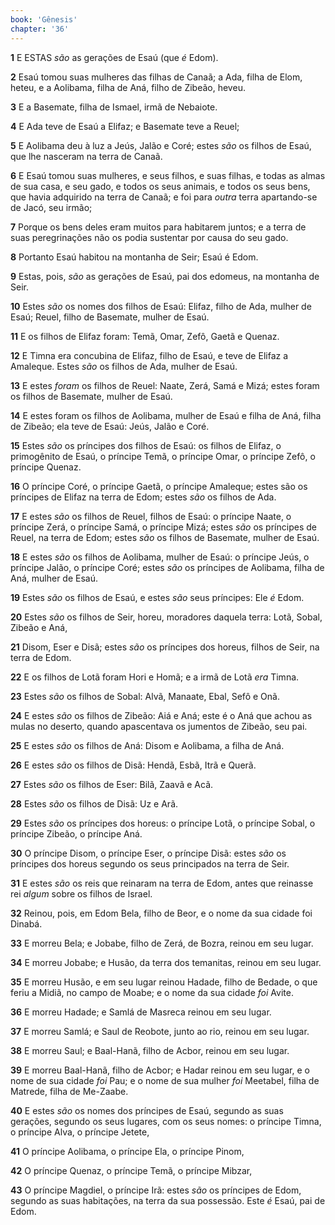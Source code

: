 ```yaml
---
book: 'Gênesis'
chapter: '36'
---
```


**1** E ESTAS _são_ as gerações de Esaú (que _é_ Edom).

**2** Esaú tomou suas mulheres das filhas de Canaã; a Ada, filha de Elom, heteu, e a Aolibama, filha de Aná, filho de Zibeão, heveu.

**3** E a Basemate, filha de Ismael, irmã de Nebaiote.

**4** E Ada teve de Esaú a Elifaz; e Basemate teve a Reuel;

**5** E Aolibama deu à luz a Jeús, Jalão e Coré; estes _são_ os filhos de Esaú, que lhe nasceram na terra de Canaã.

**6** E Esaú tomou suas mulheres, e seus filhos, e suas filhas, e todas as almas de sua casa, e seu gado, e todos os seus animais, e todos os seus bens, que havia adquirido na terra de Canaã; e foi para _outra_ terra apartando-se de Jacó, seu irmão;

**7** Porque os bens deles eram muitos para habitarem juntos; e a terra de suas peregrinações não os podia sustentar por causa do seu gado.

**8** Portanto Esaú habitou na montanha de Seir; Esaú é Edom.

**9** Estas, pois, _são_ as gerações de Esaú, pai dos edomeus, na montanha de Seir.

**10** Estes _são_ os nomes dos filhos de Esaú: Elifaz, filho de Ada, mulher de Esaú; Reuel, filho de Basemate, mulher de Esaú.

**11** E os filhos de Elifaz foram: Temã, Omar, Zefô, Gaetã e Quenaz.

**12** E Timna era concubina de Elifaz, filho de Esaú, e teve de Elifaz a Amaleque. Estes _são_ os filhos de Ada, mulher de Esaú.

**13** E estes _foram_ os filhos de Reuel: Naate, Zerá, Samá e Mizá; estes foram os filhos de Basemate, mulher de Esaú.

**14** E estes foram os filhos de Aolibama, mulher de Esaú e filha de Aná, filha de Zibeão; ela teve de Esaú: Jeús, Jalão e Coré.

**15** Estes _são_ os príncipes dos filhos de Esaú: os filhos de Elifaz, o primogênito de Esaú, o príncipe Temã, o príncipe Omar, o príncipe Zefô, o príncipe Quenaz.

**16** O príncipe Coré, o príncipe Gaetã, o príncipe Amaleque; estes são os príncipes de Elifaz na terra de Edom; estes _são_ os filhos de Ada.

**17** E estes _são_ os filhos de Reuel, filhos de Esaú: o príncipe Naate, o príncipe Zerá, o príncipe Samá, o príncipe Mizá; estes _são_ os príncipes de Reuel, na terra de Edom; estes _são_ os filhos de Basemate, mulher de Esaú.

**18** E estes _são_ os filhos de Aolibama, mulher de Esaú: o príncipe Jeús, o príncipe Jalão, o príncipe Coré; estes _são_ os príncipes de Aolibama, filha de Aná, mulher de Esaú.

**19** Estes _são_ os filhos de Esaú, e estes _são_ seus príncipes: Ele _é_ Edom.

**20** Estes _são_ os filhos de Seir, horeu, moradores daquela terra: Lotã, Sobal, Zibeão e Aná,

**21** Disom, Eser e Disã; estes _são_ os príncipes dos horeus, filhos de Seir, na terra de Edom.

**22** E os filhos de Lotã foram Hori e Homã; e a irmã de Lotã _era_ Timna.

**23** Estes _são_ os filhos de Sobal: Alvã, Manaate, Ebal, Sefô e Onã.

**24** E estes _são_ os filhos de Zibeão: Aiá e Aná; este é o Aná que achou as mulas no deserto, quando apascentava os jumentos de Zibeão, seu pai.

**25** E estes _são_ os filhos de Aná: Disom e Aolibama, a filha de Aná.

**26** E estes _são_ os filhos de Disã: Hendã, Esbã, Itrã e Querã.

**27** Estes _são_ os filhos de Eser: Bilã, Zaavã e Acã.

**28** Estes _são_ os filhos de Disã: Uz e Arã.

**29** Estes _são_ os príncipes dos horeus: o príncipe Lotã, o príncipe Sobal, o príncipe Zibeão, o príncipe Aná.

**30** O príncipe Disom, o príncipe Eser, o príncipe Disã: estes _são_ os príncipes dos horeus segundo os seus principados na terra de Seir.

**31** E estes _são_ os reis que reinaram na terra de Edom, antes que reinasse rei _algum_ sobre os filhos de Israel.

**32** Reinou, pois, em Edom Bela, filho de Beor, e o nome da sua cidade foi Dinabá.

**33** E morreu Bela; e Jobabe, filho de Zerá, de Bozra, reinou em seu lugar.

**34** E morreu Jobabe; e Husão, da terra dos temanitas, reinou em seu lugar.

**35** E morreu Husão, e em seu lugar reinou Hadade, filho de Bedade, o que feriu a Midiã, no campo de Moabe; e o nome da sua cidade _foi_ Avite.

**36** E morreu Hadade; e Samlá de Masreca reinou em seu lugar.

**37** E morreu Samlá; e Saul de Reobote, junto ao rio, reinou em seu lugar.

**38** E morreu Saul; e Baal-Hanã, filho de Acbor, reinou em seu lugar.

**39** E morreu Baal-Hanã, filho de Acbor; e Hadar reinou em seu lugar, e o nome de sua cidade _foi_ Pau; e o nome de sua mulher _foi_ Meetabel, filha de Matrede, filha de Me-Zaabe.

**40** E estes _são_ os nomes dos príncipes de Esaú, segundo as suas gerações, segundo os seus lugares, com os seus nomes: o príncipe Timna, o príncipe Alva, o príncipe Jetete,

**41** O príncipe Aolibama, o príncipe Ela, o príncipe Pinom,

**42** O príncipe Quenaz, o príncipe Temã, o príncipe Mibzar,

**43** O príncipe Magdiel, o príncipe Irã: estes _são_ os príncipes de Edom, segundo as suas habitações, na terra da sua possessão. Este _é_ Esaú, pai de Edom.
